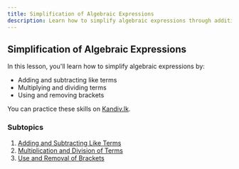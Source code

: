 ---
title: Simplification of Algebraic Expressions
description: Learn how to simplify algebraic expressions through addition, subtraction, multiplication, division, and use of brackets.
---

## Simplification of Algebraic Expressions

In this lesson, you'll learn how to simplify algebraic expressions by:
- Adding and subtracting like terms
- Multiplying and dividing terms
- Using and removing brackets

You can practice these skills on [Kandiv.lk](https://kandiv.lk).

### Subtopics
1. [Adding and Subtracting Like Terms](./adding-and-subtracting-like-terms.mdx)
2. [Multiplication and Division of Terms](./multiplication-and-division-of-terms.mdx)
3. [Use and Removal of Brackets](./use-and-removal-of-brackets.mdx)